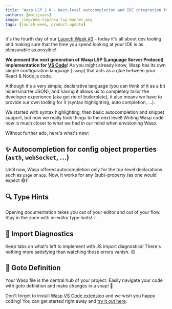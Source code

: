 ```yaml
---
title: 'Wasp LSP 2.0 - Next-level autocompletion and IDE integration for Wasp projects!'
authors: [matijasos]
image: /img/new-lsp/new-lsp-banner.png
tags: [launch-week, product-update]
---
```




<ImgWithCaption source="img/new-lsp/new-lsp-banner.png" />

It's the fourth day of our [Launch Week #3](/blog/2023/06/22/wasp-launch-week-three) - today it's all about dev tooling and making sure that the time you spend looking at your IDE is as pleasurable as possible!

**We present the next generation of Wasp LSP (Language Server Protocol) implementation for [VS Code](https://marketplace.visualstudio.com/items?itemName=wasp-lang.wasp)**! As you might already know, Wasp has its own simple configuration language (`.wasp`) that acts as a glue between your React & Node.js code.

Although it's a very simple, declarative language (you can think of it as a bit nicer/smarter JSON), and having it allows us to completely tailor the developer experience (aka get rid of boilerplate), it also means we have to provide our own tooling for it (syntax highlighting, auto completion, ...).

We started with syntax highlighting, then basic autocompletion and snippet support, but now we really took things to the next level! Writing Wasp code now is much closer to what we had in our mind when envisioning Wasp.

Without further ado, here's what's new:

## ✨ Autocompletion for config object properties (`auth`, `webSocket`, ...)

Until now, Wasp offered autocompletion only for the top-level declarations such as `page` or `app`. Now, it works for any (sub)-property (as one would expect 😅)!

<ImgWithCaption source="img/new-lsp/dict-completion.gif" caption="Fill out your Wasp configuration faster and with less typos! 💻🚀" />

## 🔍 Type Hints

Opening documentation takes you out of your editor and out of your flow. Stay in the zone with in-editor type hints! 💡

<ImgWithCaption source="img/new-lsp/type-hints.gif" />

## 🚨 Import Diagnostics

Keep tabs on what's left to implement with JS import diagnostics! There's nothing more satisfying than watching those errors vanish. 😌

<ImgWithCaption source="img/new-lsp/import-diagnostics.gif" caption="Wasp now automatically detects if the function you referenced doesn't exist or is not exported." />

## 🔗 Goto Definition

Your Wasp file is the central hub of your project. Easily navigate your code with goto definition and make changes in a snap! 💨

<ImgWithCaption source="img/new-lsp/goto-definition.gif" caption="Cmd/Ctrl + click and Wasp LSP takes you straight to the function body!" />

Don't forget to install [Wasp VS Code extension](https://marketplace.visualstudio.com/items?itemName=wasp-lang.wasp) and we wish you happy coding! You can get started right away and [try it out here](/docs/quick-start).

